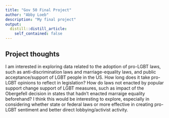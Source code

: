 ```yaml
---
title: "Gov 50 Final Project"
author: "Abby Loeb"
description: "My final project"
output:
  distill::distill_article:
    self_contained: false
---
```




## Project thoughts

I am interested in exploring data related to the adoption of pro-LGBT laws, such as anti-discrimination laws and marriage-equality laws, and public acceptance/support of LGBT people in the US. How long does it take pro-LGBT opinions to reflect in legislation? How do laws not enacted by popular support change support of LGBT measures, such as impact of the Obergefell decision in states that hadn't enacted marraige equality beforehand? I think this would be interesting to explore, especially in considering whether state or federal laws or more effective in creating pro-LGBT sentiment and better direct lobbying/activist activity.